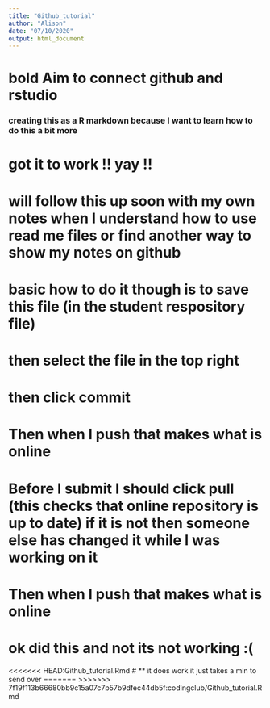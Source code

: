 ```yaml
---
title: "Github_tutorial"
author: "Alison"
date: "07/10/2020"
output: html_document
---
```


# **bold** Aim to connect github and rstudio 
### creating this as a R markdown because I want to learn how to do this a bit more

# got it to work !! yay !!
# will follow this up soon with my own notes when I understand how to use read me files or find another way to show my notes on github

# basic how to do it though is to save this file (in the student respository file)
# then select the file in the top right 
# then click commit 
# Then when I push that makes what is online
# Before I submit I should click pull (this checks that online repository is up to date) if it is not then someone else has changed it while I was working on it
# Then when I push that makes what is online

# ok did this and not its not working :( 
<<<<<<< HEAD:Github_tutorial.Rmd
# ** it does work it just takes a min to send over 
=======
>>>>>>> 7f19f113b66680bb9c15a07c7b57b9dfec44db5f:codingclub/Github_tutorial.Rmd
